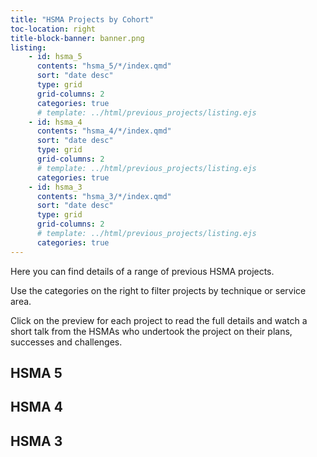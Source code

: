 ```yaml
---
title: "HSMA Projects by Cohort"
toc-location: right
title-block-banner: banner.png
listing:
    - id: hsma_5
      contents: "hsma_5/*/index.qmd"
      sort: "date desc"
      type: grid
      grid-columns: 2
      categories: true
      # template: ../html/previous_projects/listing.ejs
    - id: hsma_4
      contents: "hsma_4/*/index.qmd"
      sort: "date desc"
      type: grid
      grid-columns: 2
      # template: ../html/previous_projects/listing.ejs
      categories: true
    - id: hsma_3
      contents: "hsma_3/*/index.qmd"
      sort: "date desc"
      type: grid
      grid-columns: 2
      # template: ../html/previous_projects/listing.ejs
      categories: true
---
```


Here you can find details of a range of previous HSMA projects.

Use the categories on the right to filter projects by technique or service area.

Click on the preview for each project to read the full details and watch a short talk from the HSMAs who undertook the project on their plans, successes and challenges.

## HSMA 5

:::{#hsma_5}
:::


## HSMA 4

:::{#hsma_4}
:::

## HSMA 3

:::{#hsma_3}
:::
